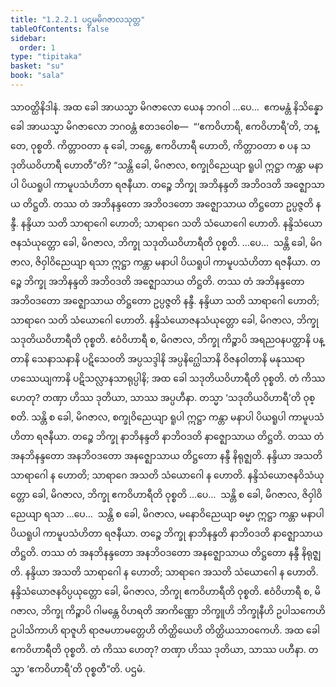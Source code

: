 ```yaml
---
title: "1.2.2.1 ပဌမမိဂဇာလသုတ္တ"
tableOfContents: false
sidebar:
  order: 1
type: "tipitaka"
basket: "su"
book: "sala"
---
```



<DynamicBreadcrumb />

<Division number="63" book="sala">

<Paragraph number="207" book="sala">
သာဝတ္ထိနိဒါနံ. အထ ခေါ အာယသ္မာ မိဂဇာလော ယေန ဘဂဝါ …ပေ…  ဧကမန္တံ နိသိန္နော ခေါ အာယသ္မာ မိဂဇာလော ဘဂဝန္တံ ဧတဒဝေါစ—  “‘ဧကဝိဟာရီ, ဧကဝိဟာရီ’တိ, ဘန္တေ, ဝုစ္စတိ. ကိတ္တာဝတာ နု ခေါ, ဘန္တေ, ဧကဝိဟာရီ ဟောတိ, ကိတ္တာဝတာ စ ပန သဒုတိယဝိဟာရီ ဟောတီ”တိ?
</Paragraph>

<Paragraph number="208" book="sala">
“သန္တိ ခေါ, မိဂဇာလ, စက္ခုဝိညေယျာ ရူပါ ဣဋ္ဌာ ကန္တာ မနာပါ ပိယရူပါ ကာမူပသံဟိတာ ရဇနီယာ. တဉ္စေ ဘိက္ခု အဘိနန္ဒတိ အဘိဝဒတိ အဇ္ဈောသာယ တိဋ္ဌတိ. တဿ တံ အဘိနန္ဒတော အဘိဝဒတော အဇ္ဈောသာယ တိဋ္ဌတော ဥပ္ပဇ္ဇတိ နန္ဒီ. နန္ဒိယာ သတိ သာရာဂေါ ဟောတိ; သာရာဂေ သတိ သံယောဂေါ ဟောတိ. နန္ဒိသံယောဇနသံယုတ္တော ခေါ, မိဂဇာလ, ဘိက္ခု သဒုတိယဝိဟာရီတိ ဝုစ္စတိ. …ပေ…  သန္တိ ခေါ, မိဂဇာလ, ဇိဝှါဝိညေယျာ ရသာ ဣဋ္ဌာ ကန္တာ မနာပါ ပိယရူပါ ကာမူပသံဟိတာ ရဇနီယာ. တဉ္စေ ဘိက္ခု အဘိနန္ဒတိ အဘိဝဒတိ အဇ္ဈောသာယ တိဋ္ဌတိ. တဿ တံ အဘိနန္ဒတော အဘိဝဒတော အဇ္ဈောသာယ တိဋ္ဌတော ဥပ္ပဇ္ဇတိ နန္ဒီ. နန္ဒိယာ သတိ သာရာဂေါ ဟောတိ; သာရာဂေ သတိ သံယောဂေါ ဟောတိ. နန္ဒိသံယောဇနသံယုတ္တော ခေါ, မိဂဇာလ, ဘိက္ခု သဒုတိယဝိဟာရီတိ ဝုစ္စတိ. ဧဝံဝိဟာရီ စ, မိဂဇာလ, ဘိက္ခု ကိဉ္စာပိ အရညဝနပတ္ထာနိ ပန္တာနိ သေနာသနာနိ ပဋိသေဝတိ အပ္ပသဒ္ဒါနိ အပ္ပနိဂ္ဃေါသာနိ ဝိဇနဝါတာနိ မနုဿရာဟဿေယျကာနိ ပဋိသလ္လာနသာရုပ္ပါနိ; အထ ခေါ သဒုတိယဝိဟာရီတိ ဝုစ္စတိ. တံ ကိဿ ဟေတု? တဏှာ ဟိဿ ဒုတိယာ, သာဿ အပ္ပဟီနာ. တသ္မာ ‘သဒုတိယဝိဟာရီ’တိ ဝုစ္စတိ.
</Paragraph>

<Paragraph number="209" book="sala">
သန္တိ စ ခေါ, မိဂဇာလ, စက္ခုဝိညေယျာ ရူပါ ဣဋ္ဌာ ကန္တာ မနာပါ ပိယရူပါ ကာမူပသံဟိတာ ရဇနီယာ. တဉ္စေ ဘိက္ခု နာဘိနန္ဒတိ နာဘိဝဒတိ နာဇ္ဈောသာယ တိဋ္ဌတိ. တဿ တံ အနဘိနန္ဒတော အနဘိဝဒတော အနဇ္ဈောသာယ တိဋ္ဌတော နန္ဒီ နိရုဇ္ဈတိ. နန္ဒိယာ အသတိ သာရာဂေါ န ဟောတိ; သာရာဂေ အသတိ သံယောဂေါ န ဟောတိ. နန္ဒိသံယောဇနဝိသံယုတ္တော ခေါ, မိဂဇာလ, ဘိက္ခု ဧကဝိဟာရီတိ ဝုစ္စတိ …ပေ…  သန္တိ စ ခေါ, မိဂဇာလ, ဇိဝှါဝိညေယျာ ရသာ …ပေ…  သန္တိ စ ခေါ, မိဂဇာလ, မနောဝိညေယျာ ဓမ္မာ ဣဋ္ဌာ ကန္တာ မနာပါ ပိယရူပါ ကာမူပသံဟိတာ ရဇနီယာ. တဉ္စေ ဘိက္ခု နာဘိနန္ဒတိ နာဘိဝဒတိ နာဇ္ဈောသာယ တိဋ္ဌတိ. တဿ တံ အနဘိနန္ဒတော အနဘိဝဒတော အနဇ္ဈောသာယ တိဋ္ဌတော နန္ဒီ နိရုဇ္ဈတိ. နန္ဒိယာ အသတိ သာရာဂေါ န ဟောတိ; သာရာဂေ အသတိ သံယောဂေါ န ဟောတိ. နန္ဒိသံယောဇနဝိပ္ပယုတ္တော ခေါ, မိဂဇာလ, ဘိက္ခု ဧကဝိဟာရီတိ ဝုစ္စတိ. ဧဝံဝိဟာရီ စ, မိဂဇာလ, ဘိက္ခု ကိဉ္စာပိ ဂါမန္တေ ဝိဟရတိ အာကိဏ္ဏော ဘိက္ခူဟိ ဘိက္ခုနီဟိ ဥပါသကေဟိ ဥပါသိကာဟိ ရာဇူဟိ ရာဇမဟာမတ္တေဟိ တိတ္ထိယေဟိ တိတ္ထိယသာဝကေဟိ. အထ ခေါ ဧကဝိဟာရီတိ ဝုစ္စတိ. တံ ကိဿ ဟေတု? တဏှာ ဟိဿ ဒုတိယာ, သာဿ ပဟီနာ. တသ္မာ ‘ဧကဝိဟာရီ’တိ ဝုစ္စတီ”တိ.

</Paragraph>
</Division>

<Paragraph number="210" type="center" book="sala">
ပဌမံ.
</Paragraph>